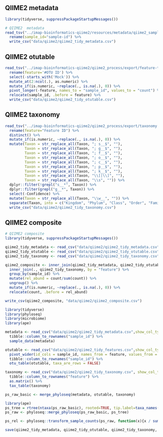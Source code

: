 ## QIIME2 metadata
```r
library(tidyverse, suppressPackageStartupMessages())

# QIIME2  metadata
read_tsv("../imap-bioinformatics-qiime2/resources/metadata/qiime2_sample_metadata.tsv", show_col_types = FALSE) %>% 
  rename(sample_id="sample-id") %>% 
  write_csv("data/qiime2/qiime2_tidy_metadata.csv")
```


## QIIME2  otutable
```r
read_tsv("../imap-bioinformatics-qiime2/qiime2_process/export/feature-table.tsv", skip = 1, show_col_types = FALSE) %>%
  rename(feature='#OTU ID') %>%
  select(-starts_with('Mock')) %>% 
  mutate_at(2:ncol(.), as.numeric) %>% 
  mutate_if(is.numeric, ~replace(., is.na(.), 0)) %>% 
  pivot_longer(-feature, names_to = "sample_id", values_to = "count") %>% 
  relocate(sample_id, .before = feature) %>% 
  write_csv("data/qiime2/qiime2_tidy_otutable.csv")
```


## QIIME2 taxonomy
```r
read_tsv("../imap-bioinformatics-qiime2/qiime2_process/export/taxonomy.tsv", show_col_types=FALSE) %>% 
  rename(feature="Feature ID") %>% 
  distinct() %>%
  mutate_if(is.numeric, ~replace(., is.na(.), 0)) %>%
  mutate(Taxon = str_replace_all(Taxon, "; s__$", ""),
         Taxon = str_replace_all(Taxon, "; g__$", ""),
         Taxon = str_replace_all(Taxon, "; f__$", ""),
         Taxon = str_replace_all(Taxon, "; o__$", ""),
         Taxon = str_replace_all(Taxon, "; c__$", ""),
         Taxon = str_replace_all(Taxon, "; p__$", ""),
         Taxon = str_replace_all(Taxon, "; k__$", ""),
         Taxon = str_replace_all(Taxon, "\\[|\\]", ""),
         Taxon = str_replace_all(Taxon, "\\s", "")) %>%
  dplyr::filter(!grepl("s__*", Taxon)) %>%
  dplyr::filter(grepl("g__*", Taxon)) %>% 
  select(-Confidence) %>% 
  mutate(Taxon = str_replace_all(Taxon, "\\w__", "")) %>% 
  separate(Taxon, into = c("Kingdom", "Phylum", "Class", "Order", "Family", "Genus"), sep = ";") %>% 
  write_csv("data/qiime2/qiime2_tidy_taxonomy.csv")

```


## QIIME2 composite
```r
# QIIME2 composite
library(tidyverse, suppressPackageStartupMessages())

qiime2_tidy_metadata <- read_csv("data/qiime2/qiime2_tidy_metadata.csv", show_col_types = FALSE)
qiime2_tidy_otutable <- read_csv("data/qiime2/qiime2_tidy_otutable.csv", show_col_types = FALSE)
qiime2_tidy_taxonomy <- read_csv("data/qiime2/qiime2_tidy_taxonomy.csv", show_col_types = FALSE)

qiime2_composite <- inner_join(qiime2_tidy_metadata, qiime2_tidy_otutable, by = "sample_id") %>% 
  inner_join(., qiime2_tidy_taxonomy, by = "feature") %>% 
  group_by(sample_id) %>% 
  mutate(rel_abund = count/sum(count)) %>% 
  ungroup() %>% 
  mutate_if(is.numeric, ~replace(., is.na(.), 0)) %>%
  relocate(count, .before = rel_abund) 

write_csv(qiime2_composite, "data/qiime2/qiime2_composite.csv")
```

```r
library(tidyverse)
library(phyloseq)
library(microbiome)
library(ape)

metadata <- read_csv("data/qiime2/qiime2_tidy_metadata.csv",show_col_types = FALSE) %>% 
  tibble::column_to_rownames("sample_id") %>% 
  sample_data(metadata)

otutable <- read_csv("data/qiime2/qiime2_tidy_features.csv",show_col_types = FALSE) %>% 
  pivot_wider(id_cols = sample_id, names_from = feature, values_from = count) %>% 
  tibble::column_to_rownames("sample_id") %>% 
  otu_table(otutable, taxa_are_rows = FALSE)

taxonomy <- read_csv("data/qiime2/qiime2_tidy_taxonomy.csv", show_col_types = FALSE) %>%
  tibble::column_to_rownames("feature") %>%
  as.matrix() %>% 
  tax_table(taxonomy)

ps_raw_basic <- merge_phyloseq(metadata, otutable, taxonomy)

library(ape)
ps_tree = rtree(ntaxa(ps_raw_basic), rooted=TRUE, tip.label=taxa_names(ps_raw_basic))
ps_raw <- phyloseq::merge_phyloseq(ps_raw_basic, ps_tree)

ps_rel <- phyloseq::transform_sample_counts(ps_raw, function(x){x / sum(x)})

save(qiime2_tidy_metadata, qiime2_tidy_otutable, qiime2_tidy_taxonomy, qiime2_composite, ps_tree, ps_raw, ps_rel,  file = "data/qiime2/qiime2_phyloseq_objects.rda")
```


